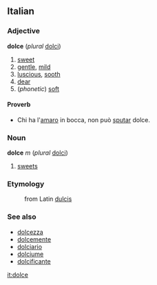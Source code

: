 ==Italian==
===Adjective===
'''dolce''' (''plural'' [[dolci]])

# [[sweet]]
# [[gentle]], [[mild]]
# [[luscious]], [[sooth]]
# [[dear]]
# (''phonetic'') [[soft]]

====Proverb====
*Chi ha l'[[amaro]] in bocca, non può [[sputare|sputar]] dolce.

===Noun===
'''dolce''' ''m'' (''plural'' [[dolci]])

# [[sweets]]

===Etymology===
:from Latin [[dulcis]]

===See also===
*[[dolcezza]]
*[[dolcemente]]
*[[dolciario]]
*[[dolciume]]
*[[dolcificante]]

[[it:dolce]]